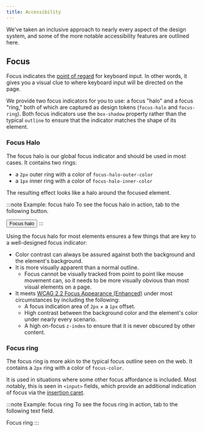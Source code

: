 ```yaml
---
title: Accessibility
---
```



We've taken an inclusive approach to nearly every aspect of the design system, and some of the more notable accessibility features are outlined here.

## Focus

Focus indicates the [point of regard](https://www.w3.org/WAI/IndieUI/wiki/Focus_and_Point_of_Regard) for keyboard input.
In other words, it gives you a visual clue to where keyboard input will be directed on the page.

We provide two focus indicators for you to use: a focus "halo" and a focus "ring," both of which are captured as design tokens (`focus-halo` and `focus-ring`).
Both focus indicators use the `box-shadow` property rather than the typical `outline` to ensure that the indicator matches the shape of its element.

### Focus Halo

The focus halo is our global focus indicator and should be used in most cases.
It contains two rings:

- a `2px` outer ring with a color of `focus-halo-outer-color`
- a `1px` inner ring with a color of `focus-halo-inner-color`

The resulting effect looks like a halo around the focused element.

:::note Example: focus halo
To see the focus halo in action, tab to the following button.

<Button className="nds-button nds-button--solid">
	Focus halo
</Button>
:::

Using the focus halo for most elements ensures a few things that are key to a well-designed focus indicator:

- Color contrast can always be assured against both the background and the element's background.
- It is more visually apparent than a normal outline.
   - Focus cannot be visually tracked from point to point like mouse movement can, so it needs to be more visually obvious than most visual elements on a page.
- It meets [WCAG 2.2 Focus Appearance (Enhanced)](https://www.w3.org/TR/WCAG22/#focus-appearance-enhanced) under most circumstances by including the following:
   - A focus indication area of `2px` + a `1px` offset.
   - High contrast between the background color and the element's color under nearly every scenario.
   - A high on-focus `z-index` to ensure that it is never obscured by other content.

### Focus ring

The focus ring is more akin to the typical focus outline seen on the web.
It contains a `2px` ring with a color of `focus-color`.

It is used in situations where some other focus affordance is included.
Most notably, this is seen in `<input>` fields, which provide an additional indication of focus via the [insertion caret](https://developer.mozilla.org/en-US/docs/Web/CSS/caret-color).

:::note Example: focus ring
To see the focus ring in action, tab to the following text field.

<TextField>Focus ring</TextField>
:::


